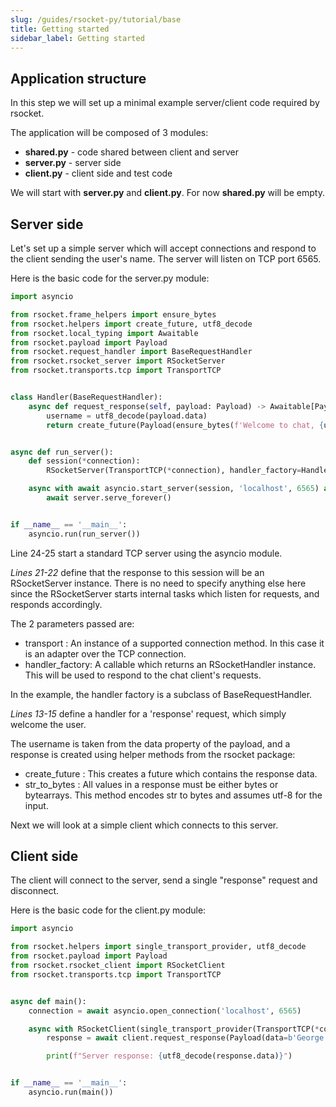 ```yaml
---
slug: /guides/rsocket-py/tutorial/base
title: Getting started
sidebar_label: Getting started
---
```


## Application structure

In this step we will set up a minimal example server/client code required by rsocket.

The application will be composed of 3 modules:
- <b>shared.py</b> - code shared between client and server
- <b>server.py</b> - server side
- <b>client.py</b> - client side and test code

We will start with <b>server.py</b> and <b>client.py</b>. For now <b>shared.py</b> will be empty.

## Server side

Let's set up a simple server which will accept connections and respond to the client sending the user's name.
The server will listen on TCP port 6565.

Here is the basic code for the server.py module:

```py
import asyncio

from rsocket.frame_helpers import ensure_bytes
from rsocket.helpers import create_future, utf8_decode
from rsocket.local_typing import Awaitable
from rsocket.payload import Payload
from rsocket.request_handler import BaseRequestHandler
from rsocket.rsocket_server import RSocketServer
from rsocket.transports.tcp import TransportTCP


class Handler(BaseRequestHandler):
    async def request_response(self, payload: Payload) -> Awaitable[Payload]:
        username = utf8_decode(payload.data)
        return create_future(Payload(ensure_bytes(f'Welcome to chat, {username}')))


async def run_server():
    def session(*connection):
        RSocketServer(TransportTCP(*connection), handler_factory=Handler)

    async with await asyncio.start_server(session, 'localhost', 6565) as server:
        await server.serve_forever()


if __name__ == '__main__':
    asyncio.run(run_server())

```

Line 24-25 start a standard TCP server using the asyncio module.

*Lines 21-22* define that the response to this session will be an RSocketServer instance.
There is no need to specify anything else here since the RSocketServer starts internal
tasks which listen for requests, and responds accordingly.

The 2 parameters passed are:
- transport : An instance of a supported connection method. In this case it is an adapter over the TCP connection.
- handler_factory: A callable which returns an RSocketHandler instance. This will be used to respond to the chat client's requests.

In the example, the handler factory is a subclass of BaseRequestHandler.

*Lines 13-15* define a handler for a 'response' request, which simply welcome the user.

The username is taken from the data property of the payload, and a response is created using helper methods from the rsocket package:
- create_future : This creates a future which contains the response data.
- str_to_bytes : All values in a response must be either bytes or bytearrays. This method encodes str to bytes and assumes utf-8 for the input.

Next we will look at a simple client which connects to this server.

## Client side

The client will connect to the server, send a single "response" request and disconnect.

Here is the basic code for the client.py module:

```py
import asyncio

from rsocket.helpers import single_transport_provider, utf8_decode
from rsocket.payload import Payload
from rsocket.rsocket_client import RSocketClient
from rsocket.transports.tcp import TransportTCP


async def main():
    connection = await asyncio.open_connection('localhost', 6565)

    async with RSocketClient(single_transport_provider(TransportTCP(*connection))) as client:
        response = await client.request_response(Payload(data=b'George'))

        print(f"Server response: {utf8_decode(response.data)}")


if __name__ == '__main__':
    asyncio.run(main())

```
